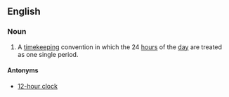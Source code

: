 {{wikipedia}}
==English==
===Noun===
{{en-noun|-}}
#A [[timekeeping]] convention in which the 24 [[hour]]s of the [[day]] are treated as one single period. 
====Antonyms====
*[[12-hour clock]]